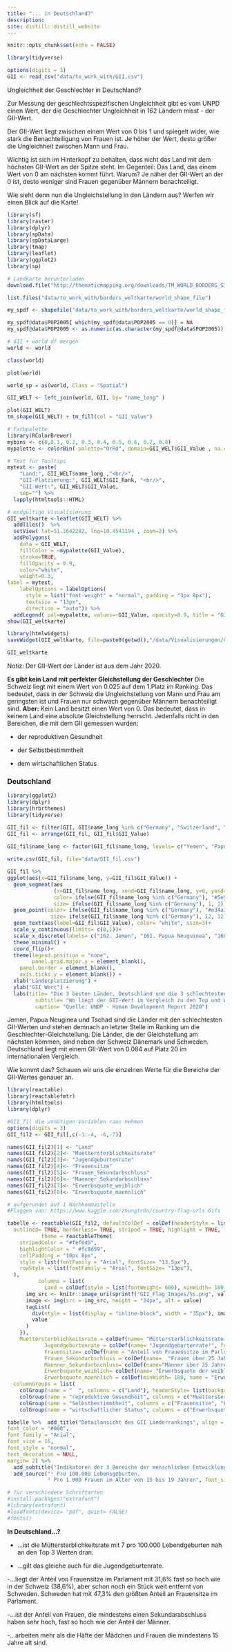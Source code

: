 ```yaml
---
title: "... in Deutschland?"
description:
site: distill::distill_website
---
```


```r
knitr::opts_chunk$set(echo = FALSE)
```

```r
library(tidyverse)

options(digits = 3)
GII <- read_csv("data/to_work_with/GII.csv")
```
Ungleichheit der Geschlechter in Deutschland?

Zur Messung der geschlechtsspezifischen Ungleichheit gibt es vom UNPD einen Wert, der die Geschlechter Ungleichheit in 162 Ländern misst - der GII-Wert.

Der GII-Wert liegt zwischen einem Wert von 0 bis 1 und spiegelt wider, wie stark die Benachteiligung von Frauen ist. Je höher der Wert, desto größer die Ungleichheit zwischen Mann und Frau. 

Wichtig ist sich im Hinterkopf zu behalten, dass nicht das Land mit dem höchsten GII-Wert an der Spitze steht. Im Gegenteil: Das Land, das einem Wert von 0 am nächsten kommt führt. Warum? Je näher der GII-Wert an der 0 ist, desto weniger sind Frauen gegenüber Männern benachteiligt.

Wie sieht denn nun die Ungleichstellung in den Ländern aus? Werfen wir einen Blick auf die Karte!

```r
library(sf)
library(raster)
library(dplyr)
library(spData)
library(spDataLarge)
library(tmap)    
library(leaflet) 
library(ggplot2)
library(sp)

# Landkarte herunterladen 
download.file("http://thematicmapping.org/downloads/TM_WORLD_BORDERS_SIMPL-0.3.zip",  destfile=("data/to_work_with/borders_weltkarte/world_shape_file.zip"))

list.files("data/to_work_with/borders_weltkarte/world_shape_file")

my_spdf <- shapefile("data/to_work_with/borders_weltkarte/world_shape_file/TM_WORLD_BORDERS_SIMPL-0.3.shp")

my_spdf@data$POP2005[ which(my_spdf@data$POP2005 == 0)] = NA
my_spdf@data$POP2005 <- as.numeric(as.character(my_spdf@data$POP2005)) / 1000000 %>% round(2)

# GII + world df mergen
world <- world

class(world)

plot(world)

world_sp = as(world, Class = "Spatial")

GII_WELT <- left_join(world, GII, by= "name_long" )

plot(GII_WELT)
tm_shape(GII_WELT) + tm_fill(col = "GII_Value")

# Farbpalette
library(RColorBrewer)
mybins <- c(0,0.1, 0.2, 0.3, 0.4, 0.5, 0.6, 0.7, 0.8)
mypalette <- colorBin( palette="OrRd", domain=GII_WELT$GII_Value , na.color="gainsboro", bins=mybins)

# Text für Tooltips
mytext <- paste(
    "Land:", GII_WELT$name_long ,"<br/>", 
    "GII-Platzierung:", GII_WELT$GII_Rank, "<br/>", 
    "GII-Wert:", GII_WELT$GII_Value, 
    sep="") %>%
  lapply(htmltools::HTML)
```

```r
# endgültige Visualisierung
GII_weltkarte <-leaflet(GII_WELT) %>% 
  addTiles()  %>% 
  setView( lat=51.1642292, lng=10.4541194 , zoom=2) %>%
  addPolygons(
    data = GII_WELT,
    fillColor = ~mypalette(GII_Value), 
    stroke=TRUE, 
    fillOpacity = 0.9, 
    color="white", 
    weight=0.3,
label = mytext,
    labelOptions = labelOptions( 
      style = list("font-weight" = "normal", padding = "3px 8px"), 
      textsize = "13px", 
      direction = "auto")) %>%
  addLegend( pal=mypalette, values=~GII_Value, opacity=0.9, title = "GII Wert", position = "bottomleft", na.label = "Kein Wert" )
show(GII_weltkarte)

library(htmlwidgets)
saveWidget(GII_weltkarte, file=paste0(getwd(),"/data/Visualisierungen/GII_weltkarte.html"))

GII_weltkarte

```
Notiz: Der GII-Wert der Länder ist aus dem Jahr 2020.

**Es gibt kein Land mit perfekter Gleichstellung der Geschlechter**
Die Schweiz liegt mit einem Wert von 0.025 auf dem 1.Platz im Ranking. Das bedeutet, dass in der Schweiz die Ungleichstellung von Mann und Frau am geringsten ist und Frauen nur schwach gegenüber Männern benachteiligt sind. 
**Aber:** Kein Land besitzt einen Wert von 0. Das bedeutet, dass in keinem Land eine absolute Gleichstellung herrscht. Jedenfalls nicht in den Bereichen, die mit dem GII gemessen wurden: 

- der reproduktiven Gesundheit

- der Selbstbestimmtheit 

- dem wirtschaftlichen Status



### Deutschland

```r

library(ggplot2)
library(dplyr)
library(hrbrthemes)
library(tidyverse)

GII_fil <- filter(GII, GII$name_long %in% c("Germany", "Switzerland", "Sweden", "Denmark", "Yemen", "Papua New Guinea", "Chad"))  
GII_fil <- arrange(GII_fil, GII_fil$GII_Value)
  
GII_fil$name_long <- factor(GII_fil$name_long, levels= c("Yemen", "Papua New Guinea", "Chad", "Germany", "Sweden", "Denmark", "Switzerland"))

write.csv(GII_fil, file="data/GII_fil.csv")

GII_fil %>%  
ggplot(aes(x=GII_fil$name_long, y=GII_fil$GII_Value)) +
  geom_segment(aes
               (x=GII_fil$name_long, xend=GII_fil$name_long, y=0, yend=GII_fil$GII_Value),
               color= ifelse(GII_fil$name_long %in% c("Germany"), "#5e5a57", "#5e5a57"),
               size= ifelse(GII_fil$name_long %in% c("Germany"), 1, 1)) +
  geom_point(color= ifelse(GII_fil$name_long %in% c("Germany"), "#e34a33", "#fc8d59"),
              size= ifelse(GII_fil$name_long %in% c("Germany"), 12, 12), stroke=2, col= 1, shape=16)+
  geom_text(aes(label=GII_fil$GII_Value), color= "white", size=3)+
  scale_y_continuous(limits= c(0,1))+
  scale_x_discrete(labels= c("162. Jemen", "161. Papua Neuguinea", "160. Tschad", "20. Deutschland", "3. Schweden", "2. Dänemark", "1. Schweiz"))+
  theme_minimal() + 
  coord_flip()+
  theme(legend.position = "none",
        panel.grid.major.y = element_blank(),
    panel.border = element_blank(),
    axis.ticks.y = element_blank()) +
  xlab("Länderplatzierung") + 
  ylab("GII Wert") +
  labs(title= "Die 3 besten Länder, Deutschland und die 3 schlechtesten Länder",
         subtitle= "Wo liegt der GII-Wert im Vergleich zu den Top und Worst 3 Ländern?",
         caption= "Quelle: UNDP - Human Development Report 2020") 
```


Jemen, Papua Neuginea und Tschad sind die Länder mit den schlechtesten GII-Werten und stehen demnach an letzter Stelle im Ranking um die Geschlechter-Gleichstellung. Die Länder, die der Gleichstellung am nächsten kömmen, sind neben der Schweiz Dänemark und Schweden. Deutschland liegt mit einem GII-Wert von 0.084 auf Platz 20 im internationalen Vergleich.

Wie kommt das? Schauen wir uns die einzelnen Werte für die Bereiche der GII-Wertes genauer an.

```r
library(reactable)
library(reactablefmtr)
library(htmltools)
library(dplyr)

#GII_fil die unnötigen Variablen raus nehmen
options(digits = 3)
GII_fil2 <- GII_fil[,c(-1:-4, -6,-7)]

names(GII_fil2)[1] <- "Land"
names(GII_fil2)[2]<- "Muettersterblichkeitsrate"
names(GII_fil2)[3]<- "Jugendgeburtenrate"
names(GII_fil2)[4]<- "Frauensitze"
names(GII_fil2)[5]<- "Frauen_Sekundarbschluss"
names(GII_fil2)[6]<- "Maenner_Sekundarbschluss"
names(GII_fil2)[7]<- "Erwerbsquote_weiblich"
names(GII_fil2)[8]<- "Erwerbsquote_maennlich"

# aufgerundet auf 1 Nachkommastelle
#Flaggen von: https://www.kaggle.com/zhongtr0n/country-flag-urls Gifs 

tabelle <- reactable(GII_fil2, defaultColDef = colDef(headerStyle = list(background = "#fc8d59", color= "white"), align= "left", minWidth = 175),
  outlined= TRUE, borderless= TRUE, striped = TRUE, highlight = TRUE, fullWidth=TRUE, resizable=FALSE,
           theme = reactableTheme(
    stripedColor = "#fef0d9",
    highlightColor = " #fc8d59",
    cellPadding = "10px 8px",
    style = list(fontFamily = "Arial", fontSize= "13.5px"),
    rowStyle = list(fontFamily = "Arial", fontSize= "13px"),
  ),
          columns = list(
            Land = colDef(style = list(fontWeight= 600), minWidth= 180, cell = function(value) {
      img_src <- knitr::image_uri(sprintf("GII_Flag_Images/%s.png", value))
      image <- img(src = img_src, height = "24px", alt = value)
      tagList(
        div(style = list(display = "inline-block", width = "35px"), image),
        value
      )
    }),
    Muettersterblichkeitsrate = colDef(name= "Müttersterblichkeitsrate¹",format = colFormat(digits = 0), align= "right" ),
            Jugendgeburtenrate = colDef(name= "Jugendgeburtenrate²", format = colFormat(digits = 1), align = "right" ),
            Frauensitze= colDef(name = "Anteil von Frauensitze im Parlament", format = colFormat(suffix = "%", digits = 1), align = "right"),
            Frauen_Sekundarbschluss = colDef(name=  "Frauen über 25 Jahren mit mindestens Sekundarbschluss", format = colFormat(suffix = "%", digits = 1), align= "right"), 
            Maenner_Sekundarbschluss= colDef(name="Männer über 25 Jahren mit mindestens Sekundarbschluss", format = colFormat(suffix = "%", digits = 1), align = "right"),
            Erwerbsquote_weiblich= colDef(name= "Erwerbsquote der weiblichen Bevölkerung über 15 Jahren", format = colFormat(suffix = "%", digits = 1), align = "right"),
            Erwerbsquote_maennlich = colDef(minWidth= 180, name = "Erwerbsquote der männlichen Bevölkerung über 15 Jahren", format = colFormat(suffix = "%", digits = 1), align = "right")),
  columnGroups = list(
    colGroup(name = "  ", columns = c("Land"), headerStyle= list(background = "#fc8d59", color= "white", fontSize= "13px")),
    colGroup(name = "reproduktive Gesundheit", columns = c("Muettersterblichkeitsrate", "Jugendgeburtenrate"),headerStyle= list(background = "#fc8d59", color= "white", fontSize= "14px")),
    colGroup(name = "Selbstbestimmtheit", columns = c("Frauensitze", "Frauen_Sekundarbschluss","Maenner_Sekundarbschluss"),headerStyle= list(background = "#fc8d59", color= "white", fontSize= "14px")),
    colGroup(name = "wirtschaftlicher Status", columns = c("Erwerbsquote_weiblich", "Erwerbsquote_maennlich"), headerStyle= list(background = "#fc8d59", color= "white", fontSize= "14px"))))

tabelle %>%  add_title("Detailansicht des GII Länderrankings", align = "left",
font_color = "#000",
font_family = "Arial",
font_size = 16,
font_style = "normal",
text_decoration = NULL,
margin= 2) %>% 
  add_subtitle("Indikatoren der 3 Bereiche der menschlichen Entwicklung", font_size = 15) %>% 
  add_source("¹ Pro 100.000 Lebensgeburten, 
             ² Pro 1.000 Frauen im Alter von 15 bis 19 Jahren", font_size= 13)

# für verschiedene Schriftarten
#install.packages("extrafont")
#library(extrafont)
#loadfonts(device= "pdf", quiet= FALSE)
#fonts()
```

**In Deutschland...?**

- ...ist die Müttersterblichkeitsrate mit 7 pro 100.000 Lebendgeburten nah an den Top 3 Werten dran.

- ...gilt das gleiche auch für die Jugendgeburtenrate.

-...liegt der Anteil von Frauensitze im Parlament mit 31,6% fast so hoch wie in der Schweiz (38,6%), aber schon noch ein Stück weit entfernt von Schweden. Schweden hat mit 47,3% den größten Anteil an Frauensitze im Parlament.

-...ist der Anteil von Frauen, die mindestens einen Sekundarabschluss haben sehr hoch, fast so hoch wie der Anteil der Männer.

-...arbeiten mehr als die Häfte der Mädchen und Frauen die mindestens 15 Jahre alt sind. 

